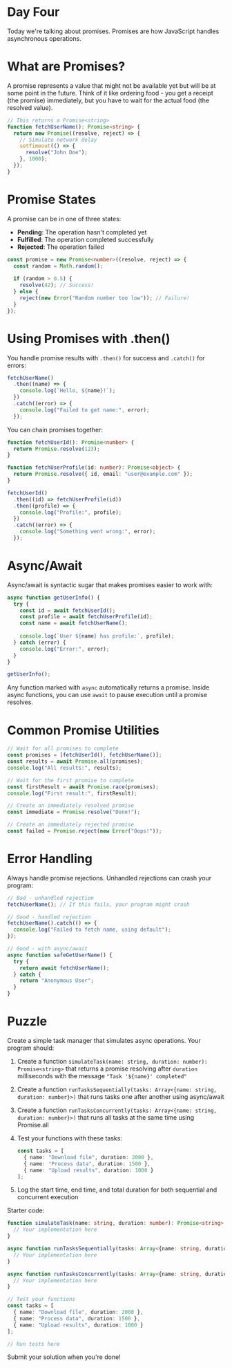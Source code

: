 # Day Four
Today we're talking about promises. Promises are how JavaScript handles asynchronous operations.

# What are Promises?
A promise represents a value that might not be available yet but will be at some point in the future. Think of it like ordering food - you get a receipt (the promise) immediately, but you have to wait for the actual food (the resolved value).

```ts
// This returns a Promise<string>
function fetchUserName(): Promise<string> {
  return new Promise((resolve, reject) => {
    // Simulate network delay
    setTimeout(() => {
      resolve("John Doe");
    }, 1000);
  });
}
```

# Promise States
A promise can be in one of three states:
- **Pending**: The operation hasn't completed yet
- **Fulfilled**: The operation completed successfully
- **Rejected**: The operation failed

```ts
const promise = new Promise<number>((resolve, reject) => {
  const random = Math.random();
  
  if (random > 0.5) {
    resolve(42); // Success!
  } else {
    reject(new Error("Random number too low")); // Failure!
  }
});
```

# Using Promises with .then()
You handle promise results with `.then()` for success and `.catch()` for errors:

```ts
fetchUserName()
  .then((name) => {
    console.log(`Hello, ${name}!`);
  })
  .catch((error) => {
    console.log("Failed to get name:", error);
  });
```

You can chain promises together:

```ts
function fetchUserId(): Promise<number> {
  return Promise.resolve(123);
}

function fetchUserProfile(id: number): Promise<object> {
  return Promise.resolve({ id, email: "user@example.com" });
}

fetchUserId()
  .then((id) => fetchUserProfile(id))
  .then((profile) => {
    console.log("Profile:", profile);
  })
  .catch((error) => {
    console.log("Something went wrong:", error);
  });
```

# Async/Await
Async/await is syntactic sugar that makes promises easier to work with:

```ts
async function getUserInfo() {
  try {
    const id = await fetchUserId();
    const profile = await fetchUserProfile(id);
    const name = await fetchUserName();
    
    console.log(`User ${name} has profile:`, profile);
  } catch (error) {
    console.log("Error:", error);
  }
}

getUserInfo();
```

Any function marked with `async` automatically returns a promise. Inside async functions, you can use `await` to pause execution until a promise resolves.

# Common Promise Utilities

```ts
// Wait for all promises to complete
const promises = [fetchUserId(), fetchUserName()];
const results = await Promise.all(promises);
console.log("All results:", results);

// Wait for the first promise to complete
const firstResult = await Promise.race(promises);
console.log("First result:", firstResult);

// Create an immediately resolved promise
const immediate = Promise.resolve("Done!");

// Create an immediately rejected promise
const failed = Promise.reject(new Error("Oops!"));
```

# Error Handling
Always handle promise rejections. Unhandled rejections can crash your program:

```ts
// Bad - unhandled rejection
fetchUserName(); // If this fails, your program might crash

// Good - handled rejection
fetchUserName().catch(() => {
  console.log("Failed to fetch name, using default");
});

// Good - with async/await
async function safeGetUserName() {
  try {
    return await fetchUserName();
  } catch {
    return "Anonymous User";
  }
}
```

# Puzzle
Create a simple task manager that simulates async operations. Your program should:

1. Create a function `simulateTask(name: string, duration: number): Promise<string>` that returns a promise resolving after `duration` milliseconds with the message `"Task '${name}' completed"`

2. Create a function `runTasksSequentially(tasks: Array<{name: string, duration: number}>)` that runs tasks one after another using async/await

3. Create a function `runTasksConcurrently(tasks: Array<{name: string, duration: number}>)` that runs all tasks at the same time using Promise.all

4. Test your functions with these tasks:
   ```ts
   const tasks = [
     { name: "Download file", duration: 2000 },
     { name: "Process data", duration: 1500 },
     { name: "Upload results", duration: 1000 }
   ];
   ```

5. Log the start time, end time, and total duration for both sequential and concurrent execution

Starter code:
```ts
function simulateTask(name: string, duration: number): Promise<string> {
  // Your implementation here
}

async function runTasksSequentially(tasks: Array<{name: string, duration: number}>) {
  // Your implementation here
}

async function runTasksConcurrently(tasks: Array<{name: string, duration: number}>) {
  // Your implementation here
}

// Test your functions
const tasks = [
  { name: "Download file", duration: 2000 },
  { name: "Process data", duration: 1500 },
  { name: "Upload results", duration: 1000 }
];

// Run tests here
```

Submit your solution when you're done!